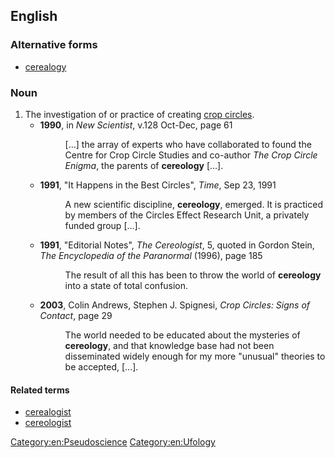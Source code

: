 ==English==

===Alternative forms===
* [[cerealogy]]

===Noun===
{{en-noun|-}}
# The investigation of or practice of creating [[crop circle]]s.
#* '''1990''', in ''New Scientist'', v.128 Oct-Dec, page 61
#*: […] the array of experts who have collaborated to found the Centre for Crop Circle Studies and co-author ''The Crop Circle Enigma'', the parents of '''cereology''' […].
#* '''1991''', "It Happens in the Best Circles", ''Time'', Sep 23, 1991
#*: A new scientific discipline, '''cereology''', emerged. It is practiced by members of the Circles Effect Research Unit, a privately funded group […].
#* '''1991''', "Editorial Notes", ''The Cereologist'', 5, quoted in Gordon Stein, ''The Encyclopedia of the Paranormal'' (1996), page 185
#*: The result of all this has been to throw the world of '''cereology''' into a state of total confusion.
#* '''2003''', Colin Andrews, Stephen J. Spignesi, ''Crop Circles: Signs of Contact'', page 29
#*: The world needed to be educated about the mysteries of '''cereology''', and that knowledge base had not been disseminated widely enough for my more "unusual" theories to be accepted, […].

====Related terms====
* [[cerealogist]]
* [[cereologist]]

[[Category:en:Pseudoscience]]
[[Category:en:Ufology]]
